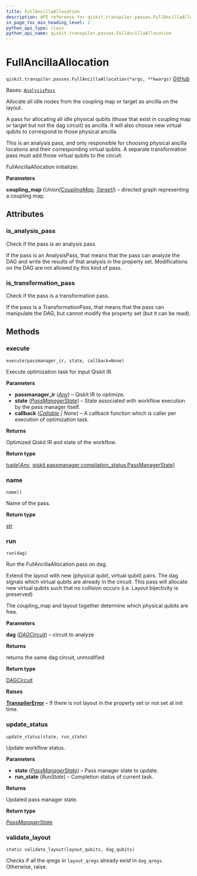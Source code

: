 ```yaml
---
title: FullAncillaAllocation
description: API reference for qiskit.transpiler.passes.FullAncillaAllocation
in_page_toc_min_heading_level: 1
python_api_type: class
python_api_name: qiskit.transpiler.passes.FullAncillaAllocation
---
```


# FullAncillaAllocation

<span id="qiskit.transpiler.passes.FullAncillaAllocation" />

`qiskit.transpiler.passes.FullAncillaAllocation(*args, **kwargs)` [GitHub](https://github.com/qiskit/qiskit/tree/stable/0.45/qiskit/transpiler/passes/layout/full_ancilla_allocation.py "view source code")

Bases: [`AnalysisPass`](qiskit.transpiler.AnalysisPass "qiskit.transpiler.basepasses.AnalysisPass")

Allocate all idle nodes from the coupling map or target as ancilla on the layout.

A pass for allocating all idle physical qubits (those that exist in coupling map or target but not the dag circuit) as ancilla. It will also choose new virtual qubits to correspond to those physical ancilla.

<Admonition title="Note" type="note">
  This is an analysis pass, and only responsible for choosing physical ancilla locations and their corresponding virtual qubits. A separate transformation pass must add those virtual qubits to the circuit.
</Admonition>

FullAncillaAllocation initializer.

**Parameters**

**coupling\_map** (*Union\[*[*CouplingMap*](qiskit.transpiler.CouplingMap "qiskit.transpiler.CouplingMap")*,* [*Target*](qiskit.transpiler.Target "qiskit.transpiler.Target")*]*) – directed graph representing a coupling map.

## Attributes

<span id="qiskit.transpiler.passes.FullAncillaAllocation.is_analysis_pass" />

### is\_analysis\_pass

Check if the pass is an analysis pass.

If the pass is an AnalysisPass, that means that the pass can analyze the DAG and write the results of that analysis in the property set. Modifications on the DAG are not allowed by this kind of pass.

<span id="qiskit.transpiler.passes.FullAncillaAllocation.is_transformation_pass" />

### is\_transformation\_pass

Check if the pass is a transformation pass.

If the pass is a TransformationPass, that means that the pass can manipulate the DAG, but cannot modify the property set (but it can be read).

## Methods

### execute

<span id="qiskit.transpiler.passes.FullAncillaAllocation.execute" />

`execute(passmanager_ir, state, callback=None)`

Execute optimization task for input Qiskit IR.

**Parameters**

*   **passmanager\_ir** ([*Any*](https://docs.python.org/3/library/typing.html#typing.Any "(in Python v3.12)")) – Qiskit IR to optimize.
*   **state** ([*PassManagerState*](qiskit.passmanager.PassManagerState "qiskit.passmanager.compilation_status.PassManagerState")) – State associated with workflow execution by the pass manager itself.
*   **callback** ([*Callable*](https://docs.python.org/3/library/collections.abc.html#collections.abc.Callable "(in Python v3.12)") *| None*) – A callback function which is caller per execution of optimization task.

**Returns**

Optimized Qiskit IR and state of the workflow.

**Return type**

[tuple](https://docs.python.org/3/library/stdtypes.html#tuple "(in Python v3.12)")\[[*Any*](https://docs.python.org/3/library/typing.html#typing.Any "(in Python v3.12)"), [qiskit.passmanager.compilation\_status.PassManagerState](qiskit.passmanager.PassManagerState "qiskit.passmanager.compilation_status.PassManagerState")]

### name

<span id="qiskit.transpiler.passes.FullAncillaAllocation.name" />

`name()`

Name of the pass.

**Return type**

[str](https://docs.python.org/3/library/stdtypes.html#str "(in Python v3.12)")

### run

<span id="qiskit.transpiler.passes.FullAncillaAllocation.run" />

`run(dag)`

Run the FullAncillaAllocation pass on dag.

Extend the layout with new (physical qubit, virtual qubit) pairs. The dag signals which virtual qubits are already in the circuit. This pass will allocate new virtual qubits such that no collision occurs (i.e. Layout bijectivity is preserved)

The coupling\_map and layout together determine which physical qubits are free.

**Parameters**

**dag** ([*DAGCircuit*](qiskit.dagcircuit.DAGCircuit "qiskit.dagcircuit.DAGCircuit")) – circuit to analyze

**Returns**

returns the same dag circuit, unmodified

**Return type**

[DAGCircuit](qiskit.dagcircuit.DAGCircuit "qiskit.dagcircuit.DAGCircuit")

**Raises**

[**TranspilerError**](transpiler#qiskit.transpiler.TranspilerError "qiskit.transpiler.TranspilerError") – If there is not layout in the property set or not set at init time.

### update\_status

<span id="qiskit.transpiler.passes.FullAncillaAllocation.update_status" />

`update_status(state, run_state)`

Update workflow status.

**Parameters**

*   **state** ([*PassManagerState*](qiskit.passmanager.PassManagerState "qiskit.passmanager.compilation_status.PassManagerState")) – Pass manager state to update.
*   **run\_state** (*RunState*) – Completion status of current task.

**Returns**

Updated pass manager state.

**Return type**

[*PassManagerState*](qiskit.passmanager.PassManagerState "qiskit.passmanager.compilation_status.PassManagerState")

### validate\_layout

<span id="qiskit.transpiler.passes.FullAncillaAllocation.validate_layout" />

`static validate_layout(layout_qubits, dag_qubits)`

Checks if all the qregs in `layout_qregs` already exist in `dag_qregs`. Otherwise, raise.

